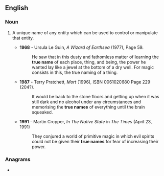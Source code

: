 ==English==

===Noun===
{{en-noun|head=[[true]] [[name]]}}

# {{label|en|fantasy}} A unique name of any entity which can be used to control or manipulate that entity.
#* '''1968''' - Ursula Le Guin, ''A Wizard of Earthsea'' (1977), Page 59.
#*: He saw that in this dusty and fathomless matter of learning the '''true name''' of each place, thing, and being, the power he wanted lay like a jewel at the bottom of a dry well. For magic consists in this, the true naming of a thing.
#* '''1987''' - Terry Pratchett, ''Mort'' (1996), ISBN 0061020680 Page 229 (204?).
#*: It would be back to the stone floors and getting up when it was still dark and no alcohol under any circumstances and memorising the '''true names''' of everything until the brain squeaked.
#* '''1991''' - Martin Cropper, ''In The Native State'' in ''The Times'' (April 23, 1991)
#*: They conjured a world of primitive magic in which evil spirits could not be given their '''true names''' for fear of increasing their power.

===Anagrams===
* {{l|en|numerate}}